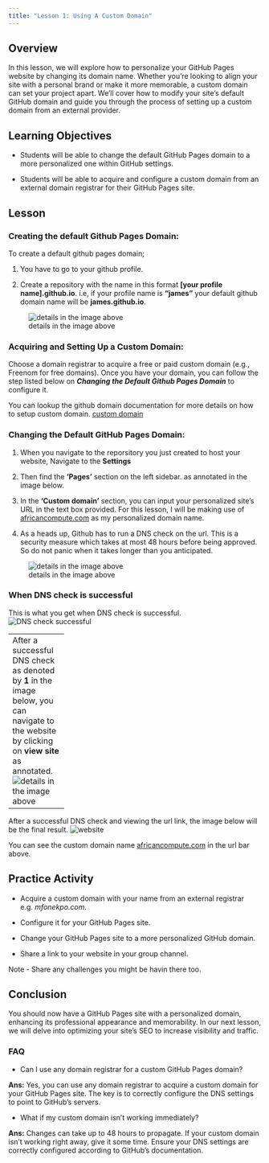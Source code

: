```yaml
---
title: "Lesson 1: Using A Custom Domain"
---
```



## Overview
In this lesson, we will explore how to personalize your GitHub Pages website by changing its domain name. Whether you're looking to align your site with a personal brand or make it more memorable, a custom domain can set your project apart. We'll cover how to modify your site's default GitHub domain and guide you through the process of setting up a custom domain from an external provider.

## Learning Objectives
- Students will be able to change the default GitHub Pages domain to a more personalized one within GitHub settings.
  
- Students will be able to acquire and configure a custom domain from an external domain registrar for their GitHub Pages site.

## Lesson

### Creating the default Github Pages Domain:
To create a default github pages domain;

1. You have to go to your github profile.

2. Create a repository with the name in this format **[your profile name].github.io**. i.e, if your profile name is **"james"** your default github domain name will be **james.github.io**.

![details in the image above](./lesson_images/0.png)



### Acquiring and Setting Up a Custom Domain:

Choose a domain registrar to acquire a free or paid custom domain (e.g., Freenom for free domains).
Once you have your domain, you can follow the step listed below on ***Changing the Default Github Pages Domain*** to configure it.

You can lookup the github domain documentation for more details on how to setup custom domain. [custom domain](https://docs.github.com/en/pages/configuring-a-custom-domain-for-your-github-pages-site/managing-a-custom-domain-for-your-github-pages-site)


### Changing the Default GitHub Pages Domain:

1. When you navigate to the reporsitory you just created to host your website, Navigate to the **Settings**
   
2. Then find the **'Pages'** section on the left sidebar. as annotated in the image below.
   
3. In the **'Custom domain'** section, you can input your personalized site's URL in the text box provided. For this lesson, I will be making use of [africancompute.com](https://africacompute.com/) as my personalized domain name.
   
4. As a heads up, Github has to run a DNS check on the url. This is a security measure which takes at most 48 hours before being approved. So do not panic when it takes longer than you anticipated.

![details in the image above](./lesson_images/1.png)

### When DNS check is successful
This is what you get when DNS check is successful.
![DNS check successful](./lesson_images/image4.png)

---------------
After a successful DNS check as denoted by **1** in the image below, you can navigate to the website by clicking on **view site** as annotated.
![details in the image above](./lesson_images/image7.png)

----------------

After a successful DNS check and viewing the url link, the image below will be the final result.
![website](./lesson_images/image8.png)

You can see the custom domain name [africancompute.com](https://africacompute.com/) in the url bar above.



## Practice Activity

- Acquire a custom domain with your name from an external registrar e.g. _mfonekpo.com_.

- Configure it for your GitHub Pages site.

- Change your GitHub Pages site to a more personalized GitHub domain.

- Share a link to your website in your group channel.

Note - Share any challenges you might be havin there too.


## Conclusion
You should now have a GitHub Pages site with a personalized domain, enhancing its professional appearance and memorability. In our next lesson, we will delve into optimizing your site's SEO to increase visibility and traffic.

### FAQ
- Can I use any domain registrar for a custom GitHub Pages domain?

**Ans:** Yes, you can use any domain registrar to acquire a custom domain for your GitHub Pages site. The key is to correctly configure the DNS settings to point to GitHub's servers.

- What if my custom domain isn't working immediately?

**Ans:** Changes can take up to 48 hours to propagate. If your custom domain isn't working right away, give it some time. Ensure your DNS settings are correctly configured according to GitHub's documentation.